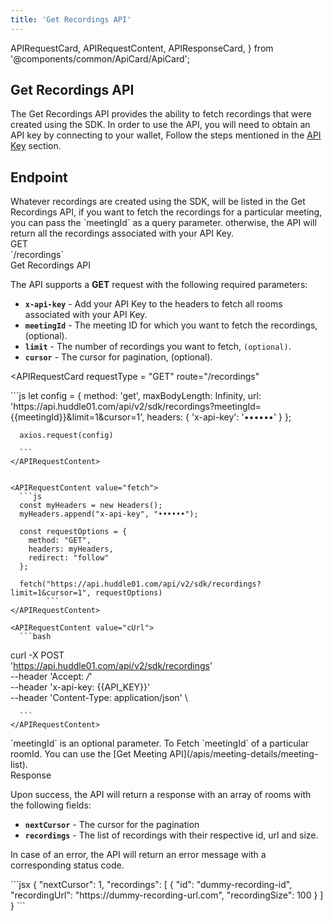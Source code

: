 ```yaml
---
title: 'Get Recordings API'
---
```


  APIRequestCard,
  APIRequestContent,
  APIResponseCard,
} from '@components/common/ApiCard/ApiCard';

## **Get Recordings API**

The Get Recordings API provides the ability to fetch recordings that were created using the SDK.
In order to use the API, you will need to obtain an API key by connecting to your wallet, Follow the steps mentioned in the [API Key](/docs/api-keys) section.

## **Endpoint**
<div className="flex justify-between w-full lg:flex-row flex-col">
  <HighLight className="my-3 w-full">
    <RequestStrip
      method={'GET'}
      url={'https://api.huddle01.com/api/v2/sdk'}
      endpoint={'recordings'}
    />
  </HighLight>
</div>


<Paragraph className="mt-5">
Whatever recordings are created using the SDK, will be listed in the Get Recordings API, if you want to fetch the recordings for a particular meeting, you can pass the `meetingId` as a query parameter.
otherwise, the API will return all the recordings associated with your API Key.

</Paragraph>

<div className="grid md:grid-cols-2 gap-4 grid-cols-1 mt-10  md:h-[24.5rem]">
<div>
<div className="flex items-center gap-4">
<Pill >GET</Pill>
<div className="text-sm font-normal text-slate-50">`/recordings`</div>

</div>

<div className="mt-7 font-mono text-2xl font-bold text-[#f1f5f9]">
  Get Recordings API
</div>

The API supports a **GET** request with the following required parameters:

- **`x-api-key`** - Add your API Key to the headers to fetch all rooms associated with your API Key.
- **`meetingId`** - The meeting ID for which you want to fetch the recordings, (optional).
- **`limit`** - The number of recordings you want to fetch, `(optional)`.
- **`cursor`** - The cursor for pagination, (optional).

</div>


<APIRequestCard
    requestType = "GET"
    route="/recordings"
  >

<APIRequestContent value="axios">
      ```js
      let config = {
        method: 'get',
        maxBodyLength: Infinity,
        url: 'https://api.huddle01.com/api/v2/sdk/recordings?meetingId={{meetingId}}&limit=1&cursor=1',
        headers: { 
          'x-api-key': '••••••'
        }
      };

      axios.request(config)

      ```
    </APIRequestContent>

    
    <APIRequestContent value="fetch">
      ```js
      const myHeaders = new Headers();
      myHeaders.append("x-api-key", "••••••");

      const requestOptions = {
        method: "GET",
        headers: myHeaders,
        redirect: "follow"
      };

      fetch("https://api.huddle01.com/api/v2/sdk/recordings?limit=1&cursor=1", requestOptions)
            ```
    </APIRequestContent>

    <APIRequestContent value="cUrl">
      ```bash
curl -X POST \
  'https://api.huddle01.com/api/v2/sdk/recordings' \
  --header 'Accept: */*' \
  --header 'x-api-key: {{API_KEY}}' \
  --header 'Content-Type: application/json' \
  
      ```
    </APIRequestContent>
  </APIRequestCard>

</div>

<Callout>
  `meetingId` is an optional parameter. To Fetch `meetingId` of a particular roomId. You can use the [Get Meeting API](/apis/meeting-details/meeting-list).
</Callout>

<div className="grid md:grid-cols-2 gap-4 grid-cols-1 mt-10">
<div className="text-start ">

<div className="font-mono text-2xl font-bold text-[#f1f5f9]">Response</div>

Upon success, the API will return a response with an array of rooms with the following fields:

- **`nextCursor`** - The cursor for the pagination
- **`recordings`** - The list of recordings with their respective id, url and size.

In case of an error, the API will return an error message with a corresponding status code.

</div>

<APIResponseCard>
  <APIRequestContent value="Success">
    ```jsx
      {
          "nextCursor": 1,
          "recordings": [
            {
                "id": "dummy-recording-id",
                "recordingUrl": "https://dummy-recording-url.com",
                "recordingSize": 100
            }
          ]
      }
    ```
  </APIRequestContent>
</APIResponseCard>

</div>

